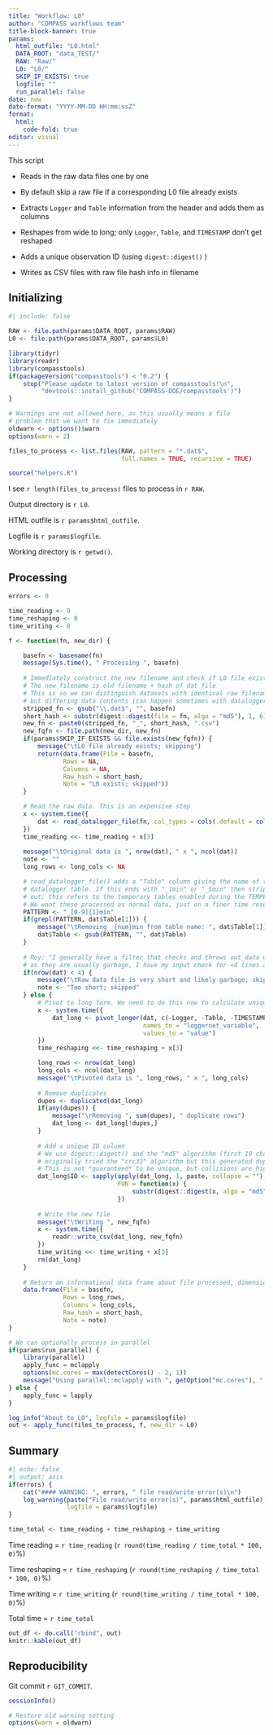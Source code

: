```yaml
---
title: "Workflow: L0"
author: "COMPASS workflows team"
title-block-banner: true
params:
  html_outfile: "L0.html"
  DATA_ROOT: "data_TEST/"
  RAW: "Raw/"
  L0: "L0/"
  SKIP_IF_EXISTS: true
  logfile: ""
  run_parallel: false
date: now
date-format: "YYYY-MM-DD HH:mm:ssZ"
format: 
  html:
    code-fold: true
editor: visual
---
```


This script

-   Reads in the raw data files one by one

-   By default skip a raw file if a corresponding L0 file already exists

-   Extracts `Logger` and `Table` information from the header and adds them as columns

-   Reshapes from wide to long; only `Logger`, `Table`, and `TIMESTAMP` don't get reshaped

-   Adds a unique observation ID (using `digest::digest()` )

-   Writes as CSV files with raw file hash info in filename

## Initializing

```r
#| include: false

RAW <- file.path(params$DATA_ROOT, params$RAW)
L0 <- file.path(params$DATA_ROOT, params$L0)

library(tidyr)
library(readr)
library(compasstools)
if(packageVersion("compasstools") < "0.2") {
    stop("Please update to latest version of compasstools!\n",
         "devtools::install_github('COMPASS-DOE/compasstools')")
}

# Warnings are not allowed here, as this usually means a file
# problem that we want to fix immediately
oldwarn <- options()$warn
options(warn = 2)

files_to_process <- list.files(RAW, pattern = "*.dat$", 
                               full.names = TRUE, recursive = TRUE)

source("helpers.R")
```

I see `r length(files_to_process)` files to process in `r RAW`.

Output directory is `r L0`.

HTML outfile is `r params$html_outfile`.

Logfile is `r params$logfile`.

Working directory is `r getwd()`.

## Processing

```r
errors <- 0

time_reading <- 0
time_reshaping <- 0
time_writing <- 0

f <- function(fn, new_dir) {

    basefn <- basename(fn)
    message(Sys.time(), " Processing ", basefn)
    
    # Immediately construct the new filename and check if L0 file exists
    # The new filename is old filename + hash of dat file
    # This is so we can distinguish datasets with identical raw filenames
    # but differing data contents (can happen sometimes with dataloggers)
    stripped_fn <- gsub("\\.dat$", "", basefn)
    short_hash <- substr(digest::digest(file = fn, algo = "md5"), 1, 6)
    new_fn <- paste0(stripped_fn, "_", short_hash, ".csv")
    new_fqfn <- file.path(new_dir, new_fn)
    if(params$SKIP_IF_EXISTS && file.exists(new_fqfn)) {
        message("\tL0 file already exists; skipping")
        return(data.frame(File = basefn,
               Rows = NA,
               Columns = NA,
               Raw_hash = short_hash,
               Note = "L0 exists; skipped"))
    }

    # Read the raw data. This is an expensive step
    x <- system.time({
        dat <- read_datalogger_file(fn, col_types = cols(.default = col_character()))
    })
    time_reading <<- time_reading + x[3]
    
    message("\tOriginal data is ", nrow(dat), " x ", ncol(dat))
    note <- ""
    long_rows <- long_cols <- NA

    # read_datalogger_file() adds a "Table" column giving the name of the 
    # datalogger table. If this ends with "_1min" or "_5min" then strip that
    # out; this refers to the temporary tables enabled during the TEMPEST floods.
    # We want these processed as normal data, just on a finer time resolution.
    PATTERN <- "_[0-9]{1}min"
    if(grepl(PATTERN, dat$Table[1])) {
        message("\tRemoving _{num}min from table name: ", dat$Table[1])
        dat$Table <- gsub(PATTERN, "", dat$Table)
    }
    
    # Roy: "I generally have a filter that checks and throws out data with very few lines 
    # as they are usually garbage, I have my input check for <4 lines after header" 
    if(nrow(dat) < 4) {
        message("\tRaw data file is very short and likely garbage; skipping")
        note <- "Too short; skipped"
    } else {
        # Pivot to long form. We need to do this now to calculate unique observation IDs
        x <- system.time({
            dat_long <- pivot_longer(dat, c(-Logger, -Table, -TIMESTAMP),
                                     names_to = "loggernet_variable",
                                     values_to = "value")
        })
        time_reshaping <<- time_reshaping + x[3]

        long_rows <- nrow(dat_long)
        long_cols <- ncol(dat_long)
        message("\tPivoted data is ", long_rows, " x ", long_cols)
        
        # Remove duplicates
        dupes <- duplicated(dat_long)
        if(any(dupes)) {
            message("\rRemoving ", sum(dupes), " duplicate rows")
            dat_long <- dat_long[!dupes,]
        }
        
        # Add a unique ID column
        # We use digest::digest() and the "md5" algorithm (first 10 characters);
        # originally tried the "crc32" algorithm but this generated duplicate IDs
        # This is not *guaranteed* to be unique, but collisions are highly unlikely
        dat_long$ID <- sapply(apply(dat_long, 1, paste, collapse = ""),
                              FUN = function(x) {
                                  substr(digest::digest(x, algo = "md5"), 1, 16)
                              })
        
        # Write the new file
        message("\tWriting ", new_fqfn)
        x <- system.time({
            readr::write_csv(dat_long, new_fqfn)
        })
        time_writing <<- time_writing + x[3]
        rm(dat_long)
    }
    
    # Return an informational data frame about file processed, dimensions, etc.
    data.frame(File = basefn,
               Rows = long_rows,
               Columns = long_cols,
               Raw_hash = short_hash,
               Note = note)
}

# We can optionally process in parallel
if(params$run_parallel) {
    library(parallel)
    apply_func = mclapply
    options(mc.cores = max(detectCores() - 2, 1))
    message("Using parallel::mclapply with ", getOption("mc.cores"), " cores")
} else {
    apply_func = lapply
}

log_info("About to L0", logfile = params$logfile)
out <- apply_func(files_to_process, f, new_dir = L0)
```

## Summary

```r
#| echo: false
#| output: asis
if(errors) {
    cat("#### WARNING: ", errors, " file read/write error(s)\n")
    log_warning(paste("File read/write error(s)", params$html_outfile), 
                logfile = params$logfile)
}

time_total <- time_reading + time_reshaping + time_writing
```

Time reading = `r time_reading` (`r round(time_reading / time_total * 100, 0)`%)

Time reshaping = `r time_reshaping` (`r round(time_reshaping / time_total * 100, 0)`%)

Time writing = `r time_writing` (`r round(time_writing / time_total * 100, 0)`%)

Total time = `r time_total`

```r
out_df <- do.call("rbind", out)
knitr::kable(out_df)
```

## Reproducibility

Git commit `r GIT_COMMIT`.

```r
sessionInfo()

# Restore old warning setting
options(warn = oldwarn)
```
